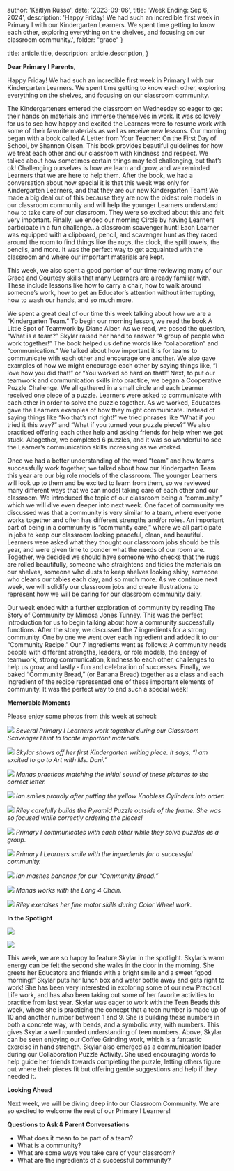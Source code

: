 
  author: 'Kaitlyn Russo',
  date: '2023-09-06',
  title: 'Week Ending: Sep 6, 2024',
  description:
    'Happy Friday! We had such an incredible first week in Primary I with our Kindergarten Learners. We spent time getting to know each other, exploring everything on the shelves, and focusing on our classroom community.',
  folder: "grace"
}

  title: article.title,
  description: article.description,
}


**Dear Primary I Parents,**

Happy Friday! We had such an incredible first week in Primary I with our Kindergarten Learners. We spent time getting to know each other, exploring everything on the shelves, and focusing on our classroom community.

The Kindergarteners entered the classroom on Wednesday so eager to get their hands on materials and immerse themselves in work. It was so lovely for us to see how happy and excited the Learners were to resume work with some of their favorite materials as well as receive new lessons. Our morning began with a book called A Letter from Your Teacher: On the First Day of School, by Shannon Olsen. This book provides beautiful guidelines for how we treat each other and our classroom with kindness and respect. We talked about how sometimes certain things may feel challenging, but that’s ok! Challenging ourselves is how we learn and grow, and we reminded Learners that we are here to help them. After the book, we had a conversation about how special it is that this week was only for Kindergarten Learners, and that they are our new Kindergarten Team! We made a big deal out of this because they are now the oldest role models in our classroom community and will help the younger Learners understand how to take care of our classroom. They were so excited about this and felt very important. Finally, we ended our morning Circle by having Learners participate in a fun challenge…a classroom scavenger hunt! Each Learner was equipped with a clipboard, pencil, and scavenger hunt as they raced around the room to find things like the rugs, the clock, the spill towels, the pencils, and more. It was the perfect way to get acquainted with the classroom and where our important materials are kept.

This week, we also spent a good portion of our time reviewing many of our Grace and Courtesy skills that many Learners are already familiar with. These include lessons like how to carry a chair, how to walk around someone’s work, how to get an Educator’s attention without interrupting, how to wash our hands, and so much more.

We spent a great deal of our time this week talking about how we are a “Kindergarten Team.” To begin our morning lesson, we read the book A Little Spot of Teamwork by Diane Alber. As we read, we posed the question, “What is a team?” Skylar raised her hand to answer “A group of people who work together!” The book helped us define words like “collaboration” and “communication.” We talked about how important it is for teams to communicate with each other and encourage one another. We also gave examples of how we might encourage each other by saying things like, “I love how you did that!” or “You worked so hard on that!” Next, to put our teamwork and communication skills into practice, we began a Cooperative Puzzle Challenge. We all gathered in a small circle and each Learner received one piece of a puzzle. Learners were asked to communicate with each other in order to solve the puzzle together. As we worked, Educators gave the Learners examples of how they might communicate. Instead of saying things like “No that’s not right!” we tried phrases like “What if you tried it this way?” and “What if you turned your puzzle piece?” We also practiced offering each other help and asking friends for help when we got stuck. Altogether, we completed 6 puzzles, and it was so wonderful to see the Learner’s communication skills increasing as we worked.

Once we had a better understanding of the word “team” and how teams successfully work together, we talked about how our Kindergarten Team this year are our big role models of the classroom. The younger Learners will look up to them and be excited to learn from them, so we reviewed many different ways that we can model taking care of each other and our classroom. We introduced the topic of our classroom being a “community,” which we will dive even deeper into next week. One facet of community we discussed was that a community is very similar to a team, where everyone works together and often has different strengths and/or roles. An important part of being in a community is “community care,” where we all participate in jobs to keep our classroom looking peaceful, clean, and beautiful. Learners were asked what they thought our classroom jobs should be this year, and were given time to ponder what the needs of our room are. Together, we decided we should have someone who checks that the rugs are rolled beautifully, someone who straightens and tidies the materials on our shelves, someone who dusts to keep shelves looking shiny, someone who cleans our tables each day, and so much more. As we continue next week, we will solidify our classroom jobs and create illustrations to represent how we will be caring for our classroom community daily.

Our week ended with a further exploration of community by reading The Story of Community by Mimosa Jones Tunney. This was the perfect introduction for us to begin talking about how a community successfully functions. After the story, we discussed the 7 ingredients for a strong community. One by one we went over each ingredient and added it to our “Community Recipe.” Our 7 ingredients went as follows: A community needs people with different strengths, leaders, or role models, the energy of teamwork, strong communication, kindness to each other, challenges to help us grow, and lastly - fun and celebration of successes. Finally, we baked “Community Bread,” (or Banana Bread) together as a class and each ingredient of the recipe represented one of these important elements of community. It was the perfect way to end such a special week!

**Memorable Moments**

Please enjoy some photos from this week at school:


![](https://lh7-rt.googleusercontent.com/docsz/AD_4nXfTJIpZcGX0dkCrS_toCr5iPjlTO8RmgATuCO2yoGclx6mvHBf78B8ru1KLKE-M_SUgIhqYocy5ww9TiHc-zzHrPb2TeSrBdv131bk_nTLvpCu2NmAZgAU021SB0gW_N3KOVF5ti0khBkq0q282bmNxMJKT?key=CsEYLloOxQxZtFIcmFhsCw)
*Several Primary I Learners work together during our Classroom Scavenger Hunt to locate important materials.*


![](https://lh7-rt.googleusercontent.com/docsz/AD_4nXekbftKmFuXVxUvaqqxtRtsyYEEvTIpMFpPw5FigXTuswdOq4Fc-TcmMDufDTk_eBUWp0UBUijfSDDbJCpEKfUx4jfzfHv5YY8TjDs2ChxmXzW85GI3eu4KB3SpqS5zBylmQYrOduijkN48qbegfRe-zfs?key=CsEYLloOxQxZtFIcmFhsCw)
*Skylar shows off her first Kindergarten writing piece. It says, “I am excited to go to Art with Ms. Dani.”*

![](https://lh7-rt.googleusercontent.com/docsz/AD_4nXd-x-qo8htS-ae48ErcbPQvEj92-yx2COAzpmlcJR8YqInthJpkYMDQbYViCnd11lGW84yeO_jZYdJnUjZCw4GjBZkjxrINw10Ko7tPpa4y6BSgrRKz2yXyUf2uI4HIMQc84tr0a_Wz0fItcfsEGWU8JU-f?key=CsEYLloOxQxZtFIcmFhsCw)
*Manas practices matching the initial sound of these pictures to the correct letter.*

![](https://lh7-rt.googleusercontent.com/docsz/AD_4nXeh97WI8d8yWTkcICX1iTRCkJlyhQxHqjZfwataCVo49enXVv4JBiEXxhk2nMgud0yTWKJRNSaHu7WvQE23WPiSM4vEubQSPiC9dHb64eLCpFpifQGr-4EPip8__fljiqbyY5GoA8xrQFvLWtpD-bDv_PgB?key=CsEYLloOxQxZtFIcmFhsCw)
*Ian smiles proudly after putting the yellow Knobless Cylinders into order.*

![](https://lh7-rt.googleusercontent.com/docsz/AD_4nXfE3onYb1cLwW-9sRAT2x_1uaqjpX0iN8Oz4hw4n6vMRblN8sKjfAQx91fxzRnre64En9Ncv43jfaKhPTCiEqXDKMQiakbSOxO8M4KTR038YwUOkYyzlT94tYmCNCiV4vBvqQuYAQs7bli6PTFFRPwEIZNV?key=CsEYLloOxQxZtFIcmFhsCw)
*Riley carefully builds the Pyramid Puzzle outside of the frame. She was so focused while correctly ordering the pieces!*

![](https://lh7-rt.googleusercontent.com/docsz/AD_4nXcp7W7luGesHe3e9Aiw-Vvc88Bck8aLvbmraxbytfw9xfehd4JtIHq7YGA2PfARppuig11-3o3e40p4cC6yCf6HGtHXq-PxiwpyApwf4XU_wq3xcqfRc2RU3JfX-lq-8iYTjJJ90aO815ltjWknjoiAOirt?key=CsEYLloOxQxZtFIcmFhsCw)
*Primary I communicates with each other while they solve puzzles as a group.*

![](https://lh7-rt.googleusercontent.com/docsz/AD_4nXd4K2-8s7hNCWOtdYxbSfbSyQePfCLiYjxPhsgoedc5rnizL6cRVOrU4qpiG2WPrY3EWFZumt0L1Nd3S1iZnz8be42Ejxo44AwQ9449ooVNiNSNUbZz7XaM12pIASEMLS1z-4UcjGoaLEzhThwioeGjFIHJ?key=CsEYLloOxQxZtFIcmFhsCw)
*Primary I Learners smile with the ingredients for a successful community.*

![](https://lh7-rt.googleusercontent.com/docsz/AD_4nXfsl8Ls10eqCP44nx_5tUUl-GhoUnkCOYSCOXOBTTA-ux74UD2AKIj7Pb6diXAzqn7H-1VNnhN7kiIB37L7drzCp6N_h_5_WpK8pzFdj1ou3W7wSVMuZ5Eoim3ABwNt_z088qDkoyLddeWfctH9WRo1jrC8?key=CsEYLloOxQxZtFIcmFhsCw)
*Ian mashes bananas for our “Community Bread.”*

![](https://lh7-rt.googleusercontent.com/docsz/AD_4nXeDxKumxR6Bkg1RVNcXU2i8bY0JgBouXb_g9AI8zWM7lA0h7ehDZVUGwKtmCiv4b-ZAycILgyw0WEJnDH7uhRFsDATLUg3ZodMwno1tw7YEvm-N4MGdPSWQF4ijgNbtrz5HNppVM2bdxBimCJCQH5hx9wJ_?key=CsEYLloOxQxZtFIcmFhsCw)
*Manas works with the Long 4 Chain.*

![](https://lh7-rt.googleusercontent.com/docsz/AD_4nXdqYDcLIJCqgLw_asMQyGSC5TmTifVsSvAKfJQRraUZ8VgfToCM0qn9yCR_cVuOIhIvW-sKf6l4xGw-97QpCIGV2V6D7Nzd_a9s3HcXCV_3b6DqvdT14tATSnI-WyUedh5_J0ZiinleQdgJ5lNzl-iHBgZt?key=CsEYLloOxQxZtFIcmFhsCw)
*Riley exercises her fine motor skills during Color Wheel work.*

**In the Spotlight**

![](https://lh7-rt.googleusercontent.com/docsz/AD_4nXf9VDHBnYJM6kOCrU_y7rp2N_Ga3vblXxKlWI2gTN0WNEwz1DXgKUPtGx03u2ZjTbNuQQ8OsLxLWAA0T9s0ZL5F5YbtPPXXMofWjOIX1o6QwPbiruzaBeG3KmCpL7Ml9nw6kQNY_Nd9W2ZNAmqc7Qi7sFc?key=CsEYLloOxQxZtFIcmFhsCw)

![](https://lh7-rt.googleusercontent.com/docsz/AD_4nXeBOTguS0AqyJxxQG_KszNMF26eTAfODuBxrmDxHp8hvqqQPD0W-XHv0ik3gWP3WhBywfqF4R7Te3HuTcQsOr-9ePOv_xfPvZXyIq3BHQWB85b4zuWHZAc1L7LM4UvjdozS8bhqDnVcf4qiNZimSynK8h0Q?key=CsEYLloOxQxZtFIcmFhsCw)

This week, we are so happy to feature Skylar in the spotlight. Skylar’s warm energy can be felt the second she walks in the door in the morning. She greets her Educators and friends with a bright smile and a sweet “good morning!” Skylar puts her lunch box and water bottle away and gets right to work! She has been very interested in exploring some of our new Practical Life work, and has also been taking out some of her favorite activities to practice from last year. Skylar was eager to work with the Teen Beads this week, where she is practicing the concept that a teen number is made up of 10 and another number between 1 and 9. She is building these numbers in both a concrete way, with beads, and a symbolic way, with numbers. This gives Skylar a well rounded understanding of teen numbers. Above, Skylar can be seen enjoying our Coffee Grinding work, which is a fantastic exercise in hand strength. Skylar also emerged as a communication leader during our Collaboration Puzzle Activity. She used encouraging words to help guide her friends towards completing the puzzle, letting others figure out where their pieces fit but offering gentle suggestions and help if they needed it.

**Looking Ahead**

Next week, we will be diving deep into our Classroom Community. We are so excited to welcome the rest of our Primary I Learners!

**Questions to Ask & Parent Conversations**

-   What does it mean to be part of a team?
-   What is a community?
-   What are some ways you take care of your classroom?
-   What are the ingredients of a successful community?
